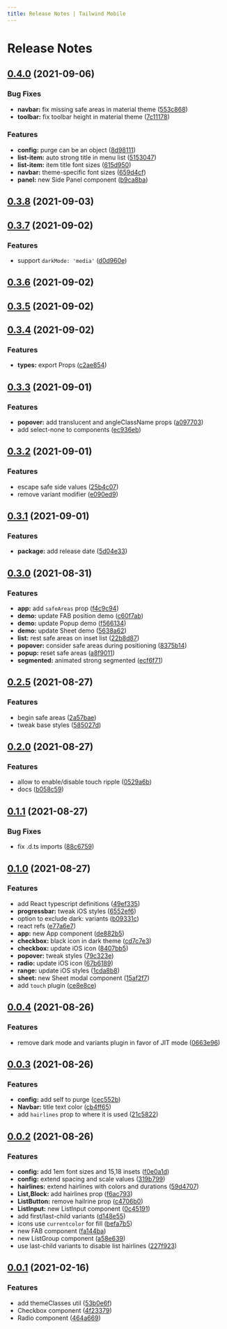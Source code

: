 ```yaml
---
title: Release Notes | Tailwind Mobile
---
```

# Release Notes

## [0.4.0](https://github.com/tailwind-mobile/tailwind-mobile/compare/v0.3.8...v0.4.0) (2021-09-06)

### Bug Fixes

- **navbar:** fix missing safe areas in material theme ([553c868](https://github.com/tailwind-mobile/tailwind-mobile/commit/553c868260587e15ef3279fc5acdee1541fd1c16))
- **toolbar:** fix toolbar height in material theme ([7c11178](https://github.com/tailwind-mobile/tailwind-mobile/commit/7c11178c55669fe24c053d64be75e556e158d830))

### Features

- **config:** purge can be an object ([8d98111](https://github.com/tailwind-mobile/tailwind-mobile/commit/8d98111778603c52acadc046e72067d84a752e86))
- **list-item:** auto strong title in menu list ([5153047](https://github.com/tailwind-mobile/tailwind-mobile/commit/5153047cfe6905740439b3b722c8deb0215479a1))
- **list-item:** item title font sizes ([615d950](https://github.com/tailwind-mobile/tailwind-mobile/commit/615d9502a215cedc35f6f15311142c786456f95f))
- **navbar:** theme-specific font sizes ([659d4cf](https://github.com/tailwind-mobile/tailwind-mobile/commit/659d4cf9003b68391d2722defae9c08eafc2fe3f))
- **panel:** new Side Panel component ([b9ca8ba](https://github.com/tailwind-mobile/tailwind-mobile/commit/b9ca8ba17f46a6d09bb7130845237ba6ee3d6bed))

## [0.3.8](https://github.com/tailwind-mobile/tailwind-mobile/compare/v0.3.7...v0.3.8) (2021-09-03)

## [0.3.7](https://github.com/tailwind-mobile/tailwind-mobile/compare/v0.3.6...v0.3.7) (2021-09-02)

### Features

- support `darkMode: 'media'` ([d0d960e](https://github.com/tailwind-mobile/tailwind-mobile/commit/d0d960e8e5ba13aadcf9b9e6012181b62490c6dc))

## [0.3.6](https://github.com/tailwind-mobile/tailwind-mobile/compare/v0.3.5...v0.3.6) (2021-09-02)

## [0.3.5](https://github.com/tailwind-mobile/tailwind-mobile/compare/v0.3.4...v0.3.5) (2021-09-02)

## [0.3.4](https://github.com/tailwind-mobile/tailwind-mobile/compare/v0.3.3...v0.3.4) (2021-09-02)

### Features

- **types:** export Props ([c2ae854](https://github.com/tailwind-mobile/tailwind-mobile/commit/c2ae85420f0607275bf4185506493df1d9efb779))

## [0.3.3](https://github.com/tailwind-mobile/tailwind-mobile/compare/v0.3.2...v0.3.3) (2021-09-01)

### Features

- **popover:** add translucent and angleClassName props ([a097703](https://github.com/tailwind-mobile/tailwind-mobile/commit/a097703b7df4a41b20e4cf0c006dbdb39b7ae7bc))
- add select-none to components ([ec936eb](https://github.com/tailwind-mobile/tailwind-mobile/commit/ec936ebbe86be7ca4882aae01c57c0922061fe11))

## [0.3.2](https://github.com/tailwind-mobile/tailwind-mobile/compare/v0.3.1...v0.3.2) (2021-09-01)

### Features

- escape safe side values ([25b4c07](https://github.com/tailwind-mobile/tailwind-mobile/commit/25b4c0720cd156657b88bbc7e1f13a58c2ab9155))
- remove variant modifier ([e090ed9](https://github.com/tailwind-mobile/tailwind-mobile/commit/e090ed9eed3b99352fd65651665bbf0463d27709))

## [0.3.1](https://github.com/tailwind-mobile/tailwind-mobile/compare/v0.3.0...v0.3.1) (2021-09-01)

### Features

- **package:** add release date ([5d04e33](https://github.com/tailwind-mobile/tailwind-mobile/commit/5d04e3382c764db40f9b39f34fcef0d8c04576b8))

## [0.3.0](https://github.com/tailwind-mobile/tailwind-mobile/compare/v0.2.5...v0.3.0) (2021-08-31)

### Features

- **app:** add `safeAreas` prop ([f4c9c94](https://github.com/tailwind-mobile/tailwind-mobile/commit/f4c9c940cca3b34b4546365cdc4c9e6e1800a56d))
- **demo:** update FAB position demo ([c60f7ab](https://github.com/tailwind-mobile/tailwind-mobile/commit/c60f7ab63bf216e09ef2fa27f1bdcffc8f093ffd))
- **demo:** update Popup demo ([f566134](https://github.com/tailwind-mobile/tailwind-mobile/commit/f5661345eb87b664c0b2e40495234386081ce634))
- **demo:** update Sheet demo ([5638a62](https://github.com/tailwind-mobile/tailwind-mobile/commit/5638a6278781cd224bf6e9bdd01c77abf789c58d))
- **list:** rest safe areas on inset list ([22b8d87](https://github.com/tailwind-mobile/tailwind-mobile/commit/22b8d87d64d855fc791e19c7e32a94146bd7478c))
- **popover:** consider safe areas during positioning ([8375b14](https://github.com/tailwind-mobile/tailwind-mobile/commit/8375b14a39ec2720a2cb8ebae5b0ecddb9edd61c))
- **popup:** reset safe areas ([a8f9011](https://github.com/tailwind-mobile/tailwind-mobile/commit/a8f90118dc3dfbd682d0ac6f60d5a5f4d2c2d350))
- **segmented:** animated strong segmented ([ecf6f71](https://github.com/tailwind-mobile/tailwind-mobile/commit/ecf6f71e3130d5766b95f2ffd03b52b511bf2417))

## [0.2.5](https://github.com/tailwind-mobile/tailwind-mobile/compare/v0.2.0...v0.2.5) (2021-08-27)

### Features

- begin safe areas ([2a57bae](https://github.com/tailwind-mobile/tailwind-mobile/commit/2a57bae675387b78d3577b05f7914ea40471b1ad))
- tweak base styles ([585027d](https://github.com/tailwind-mobile/tailwind-mobile/commit/585027de7cc63644429b54c826ac2a8c77440ec8))

## [0.2.0](https://github.com/tailwind-mobile/tailwind-mobile/compare/v0.1.1...v0.2.0) (2021-08-27)

### Features

- allow to enable/disable touch ripple ([0529a6b](https://github.com/tailwind-mobile/tailwind-mobile/commit/0529a6b058542a7c9cdfa0ad481bc79c4d891ef3))
- docs ([b058c59](https://github.com/tailwind-mobile/tailwind-mobile/commit/b058c59b52c6d672754ae25a45a1db67dc95a74b))

## [0.1.1](https://github.com/tailwind-mobile/tailwind-mobile/compare/v0.1.0...v0.1.1) (2021-08-27)

### Bug Fixes

- fix .d.ts imports ([88c6759](https://github.com/tailwind-mobile/tailwind-mobile/commit/88c67593464ccfabf5c54772036a8825c6fddc8d))

## [0.1.0](https://github.com/tailwind-mobile/tailwind-mobile/compare/v0.0.4...v0.1.0) (2021-08-27)

### Features

- add React typescript definitions ([49ef335](https://github.com/tailwind-mobile/tailwind-mobile/commit/49ef33529148713152b2391b23768c6139bdf02d))
- **progressbar:** tweak iOS styles ([6552ef6](https://github.com/tailwind-mobile/tailwind-mobile/commit/6552ef65939c4633cc8c52fc6277d2d37754c9cd))
- option to exclude dark: variants ([b09331c](https://github.com/tailwind-mobile/tailwind-mobile/commit/b09331cb8208bdf55bae8bce6bf3ef0c4cd08bd4))
- react refs ([e77a6e7](https://github.com/tailwind-mobile/tailwind-mobile/commit/e77a6e74a2f577ee643098f9cb01cdc539f188bc))
- **app:** new App component ([de882b5](https://github.com/tailwind-mobile/tailwind-mobile/commit/de882b5d8944fd285b8ae832f61a8d9a8685c6e2))
- **checkbox:** black icon in dark theme ([cd7c7e3](https://github.com/tailwind-mobile/tailwind-mobile/commit/cd7c7e3b8485dc5495f330ef0a14834f9a809962))
- **checkbox:** update iOS icon ([8407bb5](https://github.com/tailwind-mobile/tailwind-mobile/commit/8407bb5f5bb1a0355da5647401d368e0edf788b3))
- **popover:** tweak styles ([79c323e](https://github.com/tailwind-mobile/tailwind-mobile/commit/79c323e89a2e41129143ab2317537bd8ae37a20b))
- **radio:** update iOS icon ([67b6189](https://github.com/tailwind-mobile/tailwind-mobile/commit/67b61897aa4fcabafe9b7a76e4d488058af47dc6))
- **range:** update iOS styles ([1cda8b8](https://github.com/tailwind-mobile/tailwind-mobile/commit/1cda8b856f9aee14d20021ed6b2358d38ecffd24))
- **sheet:** new Sheet modal component ([15af2f7](https://github.com/tailwind-mobile/tailwind-mobile/commit/15af2f78b3ef4401ee2dec5438b8a6095747bd0a))
- add `touch` plugin ([ce8e8ce](https://github.com/tailwind-mobile/tailwind-mobile/commit/ce8e8ce06debae21be8597c8448f7c0bf5a4a4e7))

## [0.0.4](https://github.com/tailwind-mobile/tailwind-mobile/compare/v0.0.3...v0.0.4) (2021-08-26)

### Features

- remove dark mode and variants plugin in favor of JIT mode ([0663e96](https://github.com/tailwind-mobile/tailwind-mobile/commit/0663e96004e3536df4d0fa3e1988a9c52bc315d1))

## [0.0.3](https://github.com/tailwind-mobile/tailwind-mobile/compare/v0.0.2...v0.0.3) (2021-08-26)

### Features

- **config:** add self to purge ([cec552b](https://github.com/tailwind-mobile/tailwind-mobile/commit/cec552b8bd8de9f230064bf3b069c402972f56f1))
- **Navbar:** title text color ([cb4ff65](https://github.com/tailwind-mobile/tailwind-mobile/commit/cb4ff65a62b3d0531c8934c33cc4658b2061258f))
- add `hairlines` prop to where it is used ([21c5822](https://github.com/tailwind-mobile/tailwind-mobile/commit/21c58223f2e6c9bbcc948f4938208825432593b2))

## [0.0.2](https://github.com/tailwind-mobile/tailwind-mobile/compare/v0.0.1...v0.0.2) (2021-08-26)

### Features

- **config:** add 1em font sizes and 15,18 insets ([f0e0a1d](https://github.com/tailwind-mobile/tailwind-mobile/commit/f0e0a1df015d157468a2848cc9ff7be5af1f726b))
- **config:** extend spacing and scale values ([319b799](https://github.com/tailwind-mobile/tailwind-mobile/commit/319b799dc6727c438ede7b053153d061f31081a9))
- **hairlines:** extend hairlines with colors and durations ([59d4707](https://github.com/tailwind-mobile/tailwind-mobile/commit/59d47071ef510b6283538a27d23f6881f78fd047))
- **List,Block:** add hairlines prop ([f6ac793](https://github.com/tailwind-mobile/tailwind-mobile/commit/f6ac793b610daca593d1c50d8298f8ffc245ea05))
- **ListButton:** remove hailrine prop ([c4706b0](https://github.com/tailwind-mobile/tailwind-mobile/commit/c4706b0c0f88eae70398cfbf0af39ee62754b4ba))
- **ListInput:** new ListInput component ([0c45191](https://github.com/tailwind-mobile/tailwind-mobile/commit/0c45191300e26dc5b21713a009f262f2a8bf8b5b))
- add first/last-child variants ([d148e55](https://github.com/tailwind-mobile/tailwind-mobile/commit/d148e5507478c14738cf18e72b829377a8e3244a))
- icons use `currentcolor` for fill ([befa7b5](https://github.com/tailwind-mobile/tailwind-mobile/commit/befa7b56d738a478ae8b0f42ee57c6a73ab6d317))
- new FAB component ([fa144ba](https://github.com/tailwind-mobile/tailwind-mobile/commit/fa144bad3fc24c3525516ae384ba9e0286c5ba24))
- new ListGroup component ([a58e639](https://github.com/tailwind-mobile/tailwind-mobile/commit/a58e639c55d3becbd31db18ca0a740675ba7f5da))
- use last-child variants to disable list hairlines ([227f923](https://github.com/tailwind-mobile/tailwind-mobile/commit/227f9231b0a2b869536971f435f156b2856ba206))

## [0.0.1](https://github.com/tailwind-mobile/tailwind-mobile/compare/53b0e6f97b38287a9ddf12accba7bc08428f2b79...v0.0.1) (2021-02-16)

### Features

- add themeClasses util ([53b0e6f](https://github.com/tailwind-mobile/tailwind-mobile/commit/53b0e6f97b38287a9ddf12accba7bc08428f2b79))
- Checkbox component ([4f23379](https://github.com/tailwind-mobile/tailwind-mobile/commit/4f2337910fcca3902164674a340ff72ef5b9c00b))
- Radio component ([464a669](https://github.com/tailwind-mobile/tailwind-mobile/commit/464a6695bef9c0c05e776dd7d26e139839a5fea8))

